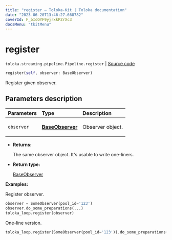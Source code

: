 ```yaml
---
title: "register — Toloka-Kit | Toloka documentation"
date: "2023-06-20T13:46:27.668782"
coverId: F_bIcOYF9yjrxkPZrXc3
docsMenu: "tkitMenu"
---
```


# register

`toloka.streaming.pipeline.Pipeline.register` | [Source code](https://github.com/Toloka/toloka-kit/blob/v1.2.0/src/streaming/pipeline.py#L185)

```python
register(self, observer: BaseObserver)
```

Register given observer.

## Parameters description

| Parameters | Type | Description |
| :----------| :----| :-----------|
`observer`|**[BaseObserver](/docs/toloka-kit/reference/toloka.streaming.observer.BaseObserver)**|<p>Observer object.</p>

* **Returns:**

  The same observer object. It's usable to write one-liners.

* **Return type:**

  [BaseObserver](/docs/toloka-kit/reference/toloka.streaming.observer.BaseObserver)

**Examples:**

Register observer.

```python
observer = SomeObserver(pool_id='123')
observer.do_some_preparations(...)
toloka_loop.register(observer)
```

One-line version.

```python
toloka_loop.register(SomeObserver(pool_id='123')).do_some_preparations(...)
```